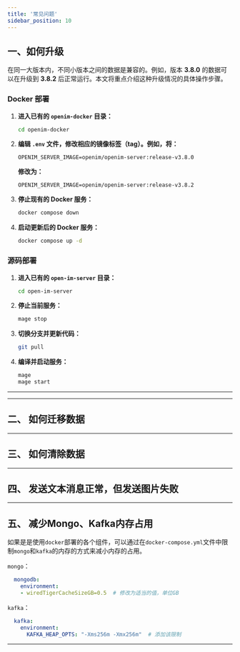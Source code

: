 ```yaml
---
title: '常见问题'
sidebar_position: 10
---
```


## 一、如何升级

在同一大版本内，不同小版本之间的数据是兼容的。例如，版本 **3.8.0** 的数据可以在升级到 **3.8.2** 后正常运行。本文将重点介绍这种升级情况的具体操作步骤。

### Docker 部署

1. **进入已有的 `openim-docker` 目录：**
    ```bash
    cd openim-docker
    ```

2. **编辑 `.env` 文件，修改相应的镜像标签（tag）。例如，将：**
    ```env
    OPENIM_SERVER_IMAGE=openim/openim-server:release-v3.8.0
    ```
    **修改为：**
    ```env
    OPENIM_SERVER_IMAGE=openim/openim-server:release-v3.8.2
    ```

3. **停止现有的 Docker 服务：**
    ```bash
    docker compose down
    ```

4. **启动更新后的 Docker 服务：**
    ```bash
    docker compose up -d
    ```

### 源码部署

1. **进入已有的 `open-im-server` 目录：**
    ```bash
    cd open-im-server
    ```

2. **停止当前服务：**
    ```bash
    mage stop
    ```

3. **切换分支并更新代码：**
    ```bash
    git pull
    ```

4. **编译并启动服务：**
    ```bash
    mage
    mage start
    ```

---




---
## 二、 如何迁移数据


---
## 三、 如何清除数据

---
## 四、 发送文本消息正常，但发送图片失败

---

## 五、 减少Mongo、Kafka内存占用

如果是是使用`docker`部署的各个组件，可以通过在`docker-compose.yml`文件中限制`mongo`和`kafka`的内存的方式来减小内存的占用。

`mongo`：

```yml
  mongodb:
    environment:
    - wiredTigerCacheSizeGB=0.5  # 修改为适当的值，单位GB
```

`kafka`：

```yml
  kafka:
    environment:
      KAFKA_HEAP_OPTS: "-Xms256m -Xmx256m"  # 添加该限制
```



---